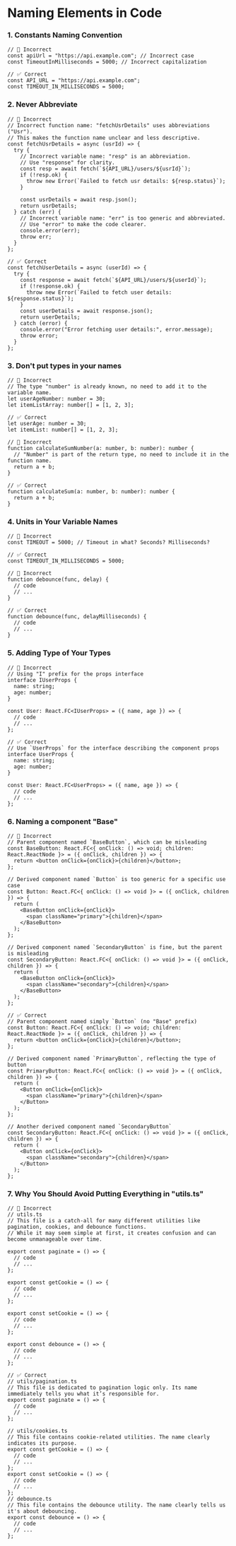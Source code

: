 # Naming Elements in Code

### 1. Constants Naming Convention

```
// 🚩 Incorrect
const apiUrl = "https://api.example.com"; // Incorrect case
const TimeoutInMilliseconds = 5000; // Incorrect capitalization
```

```
// ✅ Correct
const API_URL = "https://api.example.com";
const TIMEOUT_IN_MILLISECONDS = 5000;
```

### 2. Never Abbreviate

```
// 🚩 Incorrect
// Incorrect function name: "fetchUsrDetails" uses abbreviations ("Usr").
// This makes the function name unclear and less descriptive.
const fetchUsrDetails = async (usrId) => {
  try {
    // Incorrect variable name: "resp" is an abbreviation.
    // Use "response" for clarity.
    const resp = await fetch(`${API_URL}/users/${usrId}`);
    if (!resp.ok) {
      throw new Error(`Failed to fetch usr details: ${resp.status}`);
    }

    const usrDetails = await resp.json();
    return usrDetails;
  } catch (err) {
    // Incorrect variable name: "err" is too generic and abbreviated.
    // Use "error" to make the code clearer.
    console.error(err);
    throw err;
  }
};
```

```
// ✅ Correct
const fetchUserDetails = async (userId) => {
  try {
    const response = await fetch(`${API_URL}/users/${userId}`);
    if (!response.ok) {
      throw new Error(`Failed to fetch user details: ${response.status}`);
    }
    const userDetails = await response.json();
    return userDetails;
  } catch (error) {
    console.error("Error fetching user details:", error.message);
    throw error;
  }
};
```

### 3. Don't put types in your names

```
// 🚩 Incorrect
// The type "number" is already known, no need to add it to the variable name.
let userAgeNumber: number = 30;
let itemListArray: number[] = [1, 2, 3];
```

```
// ✅ Correct
let userAge: number = 30;
let itemList: number[] = [1, 2, 3];
```

```
// 🚩 Incorrect
function calculateSumNumber(a: number, b: number): number {
  // "Number" is part of the return type, no need to include it in the function name.
  return a + b;
}
```

```
// ✅ Correct
function calculateSum(a: number, b: number): number {
  return a + b;
}
```

### 4. Units in Your Variable Names

```
// 🚩 Incorrect
const TIMEOUT = 5000; // Timeout in what? Seconds? Milliseconds?
```

```
// ✅ Correct
const TIMEOUT_IN_MILLISECONDS = 5000;
```

```
// 🚩 Incorrect
function debounce(func, delay) {
  // code
  // ...
}
```

```
// ✅ Correct
function debounce(func, delayMilliseconds) {
  // code
  // ...
}
```

### 5. Adding Type of Your Types

```
// 🚩 Incorrect
// Using "I" prefix for the props interface
interface IUserProps {
  name: string;
  age: number;
}

const User: React.FC<IUserProps> = ({ name, age }) => {
  // code
  // ...
};
```

```
// ✅ Correct
// Use `UserProps` for the interface describing the component props
interface UserProps {
  name: string;
  age: number;
}

const User: React.FC<UserProps> = ({ name, age }) => {
  // code
  // ...
};
```

### 6. Naming a component "Base"

```
// 🚩 Incorrect
// Parent component named `BaseButton`, which can be misleading
const BaseButton: React.FC<{ onClick: () => void; children: React.ReactNode }> = ({ onClick, children }) => {
  return <button onClick={onClick}>{children}</button>;
};

// Derived component named `Button` is too generic for a specific use case
const Button: React.FC<{ onClick: () => void }> = ({ onClick, children }) => {
  return (
    <BaseButton onClick={onClick}>
      <span className="primary">{children}</span>
    </BaseButton>
  );
};

// Derived component named `SecondaryButton` is fine, but the parent is misleading
const SecondaryButton: React.FC<{ onClick: () => void }> = ({ onClick, children }) => {
  return (
    <BaseButton onClick={onClick}>
      <span className="secondary">{children}</span>
    </BaseButton>
  );
};
```

```
// ✅ Correct
// Parent component named simply `Button` (no "Base" prefix)
const Button: React.FC<{ onClick: () => void; children: React.ReactNode }> = ({ onClick, children }) => {
  return <button onClick={onClick}>{children}</button>;
};

// Derived component named `PrimaryButton`, reflecting the type of button
const PrimaryButton: React.FC<{ onClick: () => void }> = ({ onClick, children }) => {
  return (
    <Button onClick={onClick}>
      <span className="primary">{children}</span>
    </Button>
  );
};

// Another derived component named `SecondaryButton`
const SecondaryButton: React.FC<{ onClick: () => void }> = ({ onClick, children }) => {
  return (
    <Button onClick={onClick}>
      <span className="secondary">{children}</span>
    </Button>
  );
};
```

### 7. Why You Should Avoid Putting Everything in "utils.ts"

```
// 🚩 Incorrect
// utils.ts
// This file is a catch-all for many different utilities like pagination, cookies, and debounce functions.
// While it may seem simple at first, it creates confusion and can become unmanageable over time.

export const paginate = () => {
  // code
  // ...
};

export const getCookie = () => {
  // code
  // ...
};

export const setCookie = () => {
  // code
  // ...
};

export const debounce = () => {
  // code
  // ...
};
```

```
// ✅ Correct
// utils/pagination.ts
// This file is dedicated to pagination logic only. Its name immediately tells you what it’s responsible for.
export const paginate = () => {
  // code
  // ...
};

// utils/cookies.ts
// This file contains cookie-related utilities. The name clearly indicates its purpose.
export const getCookie = () => {
  // code
  // ...
};
export const setCookie = () => {
  // code
  // ...
};
// debounce.ts
// This file contains the debounce utility. The name clearly tells us it's about debouncing.
export const debounce = () => {
  // code
  // ...
};
```
